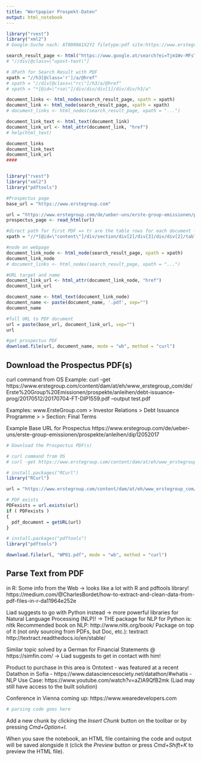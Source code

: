 ```yaml
---
title: "Wertpapier Prospekt-Daten"
output: html_notebook
---
```


```r
library("rvest")
library("xml2")
# Google-Suche nach: AT0000A1X2Y2 filetype:pdf site:https://www.erstegroup.com

search_result_page <- html("https://www.google.at/search?ei=Tjm1Wv-MFsTWkwXnwJLoBw&q=AT0000A1X2Y2+filetype%3Apdf+site%3Ahttps%3A%2F%2Fwww.erstegroup.com&oq=AT0000A1X2Y2+filetype%3Apdf+site%3Ahttps%3A%2F%2Fwww.erstegroup.com&gs_l=psy-ab.3...168634.188311.0.188721.34.32.1.0.0.0.105.1697.31j1.32.0....0...1c.1.64.psy-ab..1.0.0....0.DWpY5hOqPjU")
# "//div[@class=\"upost-text\"]

# XPath for Search Result with PDF
xpath = "//h3[@class='r']/a/@href"
# xpath = "//div[@class=\"rc\"]/h3/a/@href"
# xpath = "*[@id=\"rso\"]/div/div/div[1]/div/div/h3/a"

document_links <- html_nodes(search_result_page, xpath = xpath)
document_link <- html_node(search_result_page, xpath = xpath)
# document_links <- html_nodes(search_result_page, xpath = "...")

document_link_text <- html_text(document_link)
document_link_url <- html_attr(document_link, "href")
# help(html_text)

document_links
document_link_text
document_link_url
####



```


```r
library("rvest")
library("xml2")
library("pdftools")

#Prospectus page
base_url = "https://www.erstegroup.com"

url = "https://www.erstegroup.com/de/ueber-uns/erste-group-emissionen/prospekte/anleihen/dip12052017"
prospectus_page <- read_html(url)

#direct path for first PDF => tr are the table rows for each document -> TODO: loop through it!
xpath = "//*[@id=\"content\"]/div/section/div[2]/div[3]/div/div[2]/table/tbody/tr[3]/td[1]/a"

#node on webpage
document_link_node <- html_node(search_result_page, xpath = xpath)
document_link_node
# document_links <- html_nodes(search_result_page, xpath = "...")

#URL target and name
document_link_url <- html_attr(document_link_node, "href")
document_link_url

document_name <- html_text(document_link_node)
document_name <- paste(document_name, '.pdf', sep="")
document_name

#full URL to PDF document
url = paste(base_url, document_link_url, sep="")
url

#get prospectus PDF
download.file(url, document_name, mode = "wb", method = "curl")


```



## Download the Prospectus PDF(s)

curl command from OS
Example:
curl -get https://www.erstegroup.com/content/dam/at/eh/www_erstegroup_com/de/Erste%20Group%20Emissionen/prospekte/anleihen/debt-issuance-prog/20170512/20170704-FT-DIP1559.pdf --output test.pdf

Examples: www.ErsteGroup.com > Investor Relations > Debt Issuance Programme > <Date> > Section: Final Terms

Example Base URL for Prospectus https://www.erstegroup.com/de/ueber-uns/erste-group-emissionen/prospekte/anleihen/dip12052017

```r
# Download the Prospectus PDF(s)

# curl command from OS
# curl -get https://www.erstegroup.com/content/dam/at/eh/www_erstegroup_com/de/Erste%20Group%20Emissionen/prospekte/anleihen/debt-issuance-prog/20170512/20170704-FT-DIP1559.pdf --output test.pdf

# install.packages("RCurl")
library("RCurl")

url = "https://www.erstegroup.com/content/dam/at/eh/www_erstegroup_com/de/Erste%20Group%20Emissionen/prospekte/anleihen/debt-issuance-prog/20170512/20170704-FT-DIP1559.pdf"

# PDF exists
PDFexists = url.exists(url)
if ( PDFexists ) 
{
  pdf_document = getURL(url)
}

# install.packages("pdftools")
library("pdftools")

download.file(url, "WP01.pdf", mode = "wb", method = "curl")

```

## Parse Text from PDF

in R: Some info from the Web -> looks like a lot with R and pdftools library!
  https://medium.com/@CharlesBordet/how-to-extract-and-clean-data-from-pdf-files-in-r-da11964e252e

Liad suggests to go with Python instead 
-> more powerful libraries for Natural Language Processing (NLP)!
-> THE package for NLP for Python is: nltk
Recommended book on NLP: http://www.nltk.org/book/
Package on top of it (not only sourcing from PDFs, but Doc, etc.): textract http://textract.readthedocs.io/en/stable/

Similar topic solved by a German for Financial Statements @ https://simfin.com/ 
-> Liad suggests to get in contact with him!

Product to purchase in this area is Ontotext - was featured at a recent Datathon in Sofia - https://www.datasciencesociety.net/datathon/#whatis - NLP Use Case: https://www.youtube.com/watch?v=aZIA9QfB2mk (Liad may still have access to the built solution)



Conference in Vienna coming up: https://www.wearedevelopers.com 

```r
# parsing code goes here
```

Add a new chunk by clicking the *Insert Chunk* button on the toolbar or by pressing *Cmd+Option+I*.

When you save the notebook, an HTML file containing the code and output will be saved alongside it (click the *Preview* button or press *Cmd+Shift+K* to preview the HTML file).
